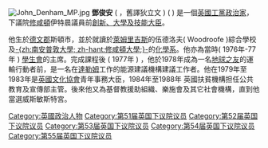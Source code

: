 {{NoteTA|G1=PoliticiansUK}}
[[File:John_Denham_MP.jpg|thumb]]
'''鄧俊安''' ( {{lang|en|John Yorke Denham}}，舊譯狄立文 ) ({{bd|1953年|7月15日|||}} ) 是一個[[英國工黨|英國工黨]][[政治家|政治家]]，下議院[[修咸頓|修咸頓]]伊特晨議員前[[創新、大學及技能大臣|創新、大學及技能大臣]]。

他生於[[德文郡|德文郡]]斯頓市，並於就讀於[[萊姆里吉斯|萊姆里吉斯]]的伍德洛夫( Woodroofe )綜合學校及[[南安普敦大學|-{zh:南安普敦大學; zh-hant:修咸頓大學;}-]]的[[化學系|化學系]]。他亦為當時( 1976年-77年 ) [[學生會|學生會]]的主席。完成課程後 ( 1977年 ) ，他於1978年成為一名[[地球之友|地球之友]]的運輸行動者前，是一名在[[達勒姆_(消歧義)|達勒姆]]工作的能源建議機構建議工作者。他在1979年至1983年是[[英國文化協會|英國文化協會]]青年事務大臣，1984年至1988年 英國扶貧機構{{le|戰爭或需要|War on Want}}担任公共教育及宣傳部主管。後來他又為基督教援助組織、樂施會及其它社會機構，直到他當選威斯敏斯特宮。

{{s-start}}
{{s-par|uk}}
{{s-bef|before=[[克里斯多福·喬普|克里斯多福·喬普]]}}
{{s-ttl|title=下議院[[修咸頓|修咸頓]]伊特晨选区議員|years=1992-2015年}}
{{s-aft|after=[[羅伊斯頓·史密斯|羅伊斯頓·史密斯]]}}
{{s-end}}

{{戈登·布朗内阁}}
{{Authority control}}

{{DEFAULTSORT:Denham, John}}
[[Category:英國政治人物|Category:英國政治人物]]
[[Category:第51届英国下议院议员|Category:第51届英国下议院议员]]
[[Category:第52届英国下议院议员|Category:第52届英国下议院议员]]
[[Category:第53届英国下议院议员|Category:第53届英国下议院议员]]
[[Category:第54届英国下议院议员|Category:第54届英国下议院议员]]
[[Category:第55届英国下议院议员|Category:第55届英国下议院议员]]
